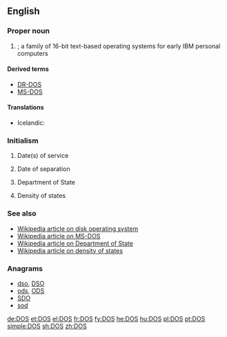 {{also|DoS|dos}}
==English==

===Proper noun===
{{en-proper noun}}

# {{context|computing|lang=en}} {{acronym of|Disk Operating System|lang=en}}; a family of 16-bit text-based operating systems for early IBM personal computers

====Derived terms====
* [[DR-DOS]]
* [[MS-DOS]]

====Translations====
{{trans-top|Disk Operating System}}
* Icelandic: {{t|is|diskstýrikerfi|n}}
{{trans-mid}}
{{trans-bottom}}

===Initialism===
{{rfc-header|Initialism}}
{{head|en|initialism}}

# {{context|military|lang=en}} Date(s) of service
# {{context|military|lang=en}} Date of separation
# {{context|US|lang=en}} Department of State
# {{context|sciences|lang=en}} Density of states

===See also===
* [[w:DOS_%28disambiguation%29|Wikipedia article on disk operating system]]
* [[w:MS-DOS|Wikipedia article on MS-DOS]]
* [[w:United States Department of State|Wikipedia article on Department of State]]
* [[w:Density_of_states|Wikipedia article on density of states]]

===Anagrams===
* [[dso#English|dso]], [[DSO#English|DSO]]
* [[ods#English|ods]], [[ODS#English|ODS]]
* [[SDO#English|SDO]]
* [[sod#English|sod]]

[[de:DOS]]
[[et:DOS]]
[[el:DOS]]
[[fr:DOS]]
[[fy:DOS]]
[[he:DOS]]
[[hu:DOS]]
[[pl:DOS]]
[[pt:DOS]]
[[simple:DOS]]
[[sh:DOS]]
[[zh:DOS]]